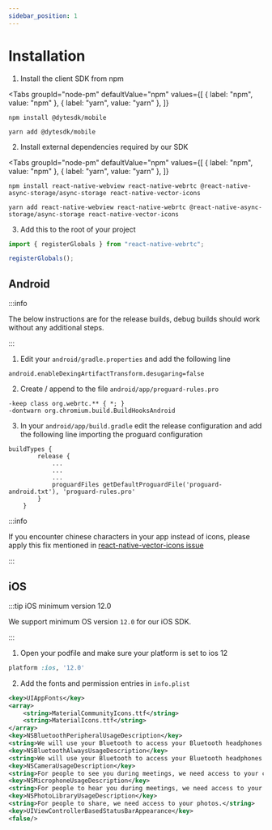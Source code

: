 ```yaml
---
sidebar_position: 1
---
```


# Installation


1. Install the client SDK from npm

<Tabs
  groupId="node-pm"
  defaultValue="npm"
  values={[
    { label: "npm", value: "npm" },
    { label: "yarn", value: "yarn" },
  ]}
>
  <TabItem value="npm">

```shell
npm install @dytesdk/mobile
```

  </TabItem>
  <TabItem value="yarn">

```shell
yarn add @dytesdk/mobile
```

  </TabItem>
</Tabs>

2. Install external dependencies required by our SDK

<Tabs
  groupId="node-pm"
  defaultValue="npm"
  values={[
    { label: "npm", value: "npm" },
    { label: "yarn", value: "yarn" },
  ]}
>
  <TabItem value="npm">

```shell
npm install react-native-webview react-native-webrtc @react-native-async-storage/async-storage react-native-vector-icons
```

  </TabItem>
  <TabItem value="yarn">

```shell
yarn add react-native-webview react-native-webrtc @react-native-async-storage/async-storage react-native-vector-icons
```

  </TabItem>
</Tabs>

3. Add this to the root of your project

```js
import { registerGlobals } from "react-native-webrtc";

registerGlobals();
```

## Android


:::info

The below instructions are for the release builds, debug builds should work without any additional steps.

:::

1. Edit your `android/gradle.properties` and add the following line

```
android.enableDexingArtifactTransform.desugaring=false
```

2. Create / append to the file `android/app/proguard-rules.pro`

```
-keep class org.webrtc.** { *; }
-dontwarn org.chromium.build.BuildHooksAndroid
```

3. In your `android/app/build.gradle` edit the release configuration and add the following line importing the proguard configuration

```
buildTypes {
        release {
            ...
            ...
            ...
            proguardFiles getDefaultProguardFile('proguard-android.txt'), 'proguard-rules.pro'
        }
    }
```
:::info

If you encounter chinese characters in your app instead of icons, please apply this fix mentioned in [react-native-vector-icons issue](https://github.com/oblador/react-native-vector-icons/issues/1106#issuecomment-574683931)

:::

## iOS

:::tip iOS minimum version 12.0

We support minimum OS version `12.0` for our iOS SDK.

:::

1. Open your podfile and make sure your platform is set to ios 12 

```ruby 
platform :ios, '12.0'
```

2. Add the fonts and permission entries in `info.plist`

```xml
<key>UIAppFonts</key>
<array>
    <string>MaterialCommunityIcons.ttf</string>
    <string>MaterialIcons.ttf</string>
</array>
<key>NSBluetoothPeripheralUsageDescription</key>
<string>We will use your Bluetooth to access your Bluetooth headphones.</string>
<key>NSBluetoothAlwaysUsageDescription</key>
<string>We will use your Bluetooth to access your Bluetooth headphones.</string>
<key>NSCameraUsageDescription</key>
<string>For people to see you during meetings, we need access to your camera.</string>
<key>NSMicrophoneUsageDescription</key>
<string>For people to hear you during meetings, we need access to your microphone.</string>
<key>NSPhotoLibraryUsageDescription</key>
<string>For people to share, we need access to your photos.</string>
<key>UIViewControllerBasedStatusBarAppearance</key>
<false/>
```
